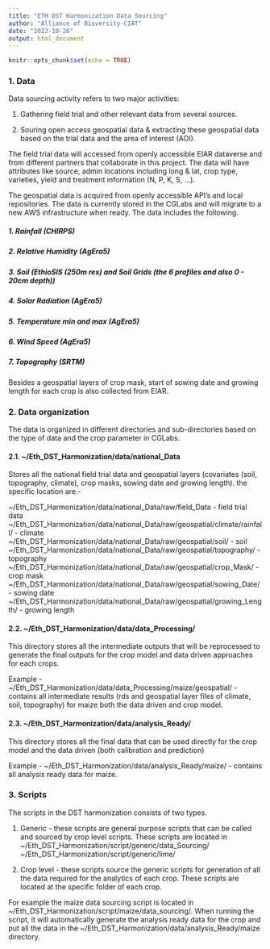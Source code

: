 ```yaml
---
title: "ETH DST Harmonization Data Sourcing"
author: "Alliance of Bioversity-CIAT"
date: "2023-10-26"
output: html_document
---
```


```r
knitr::opts_chunk$set(echo = TRUE)
```

### 1. Data

Data sourcing activity refers to two major activities:

1. Gathering field trial and other relevant data from several sources.

2. Souring open access geospatial data & extracting these geospatial data based on the trial data and the area of interest (AOI).

The field trial data will accessed from openly accessible EIAR dataverse and from different partners that collaborate in this project. The data will have attributes like source, admin locations including long & lat, crop type, varieties, yield and treatment information (N, P, K, S, ...).

The geospatial data is acquired from openly accessible API's and local repositories. The data is currently stored in the CGLabs and will migrate to a new AWS infrastructure when ready. The data includes the following.

##### 1. Rainfall (CHIRPS)
##### 2. Relative Humidity (AgEra5)
##### 3. Soil (EthioSIS (250m res) and Soil Grids (the 6 profiles and also 0 - 20cm depth))
##### 4. Solar Radiation (AgEra5)
##### 5. Temperature min and max (AgEra5)
##### 6. Wind Speed (AgEra5)
##### 7. Topography (SRTM)

Besides a geospatial layers of crop mask, start of sowing date and growing length for each crop is also collected from EIAR. 

### 2. Data organization

The data is organized in different directories and sub-directories based on the type of data and the crop parameter in CGLabs.

#### 2.1. ~/Eth_DST_Harmonization/data/national_Data

Stores all the national field trial data and geospatial layers (covariates (soil, topography, climate), crop masks, sowing date and growing length). the specific location are:- 

~/Eth_DST_Harmonization/data/national_Data/raw/field_Data - field trial data
~/Eth_DST_Harmonization/data/national_Data/raw/geospatial/climate/rainfall/ - climate 
~/Eth_DST_Harmonization/data/national_Data/raw/geospatial/soil/ - soil
~/Eth_DST_Harmonization/data/national_Data/raw/geospatial/topography/ - topography
~/Eth_DST_Harmonization/data/national_Data/raw/geospatial/crop_Mask/ - crop mask
~/Eth_DST_Harmonization/data/national_Data/raw/geospatial/sowing_Date/ - sowing date
~/Eth_DST_Harmonization/data/national_Data/raw/geospatial/growing_Length/ - growing length

#### 2.2. ~/Eth_DST_Harmonization/data/data_Processing/ 

This directory stores all the intermediate outputs that will be reprocessed to generate the final outputs for the crop model and data driven approaches for each crops.

Example - ~/Eth_DST_Harmonization/data/data_Processing/maize/geospatial/ - contains all intermediate results (rds and geospatial layer files of climate, soil, topography) for maize both the data driven and crop model.

#### 2.3. ~/Eth_DST_Harmonization/data/analysis_Ready/ 

This directory stores all the final data that can be used directly for the crop model and the data driven (both calibration and prediction)

Example - ~/Eth_DST_Harmonization/data/analysis_Ready/maize/ - contains all analysis ready data for maize.

### 3. Scripts

The scripts in the DST harmonization consists of two types. 

1. Generic - these scripts are general purpose scripts that can be called and sourced by crop level scripts. These scripts are located in 
~/Eth_DST_Harmonization/script/generic/data_Sourcing/
~/Eth_DST_Harmonization/script/generic/lime/

2. Crop level - these scripts source the generic scripts for generation of all the data required for the analytics of each crop. These scripts are located at the specific folder of each crop. 

For example the maize data sourcing script is located in ~/Eth_DST_Harmonization/script/maize/data_sourcing/. When running the script, it will automatically generate the analysis ready data for the crop and put all the data in the ~/Eth_DST_Harmonization/data/analysis_Ready/maize directory.






